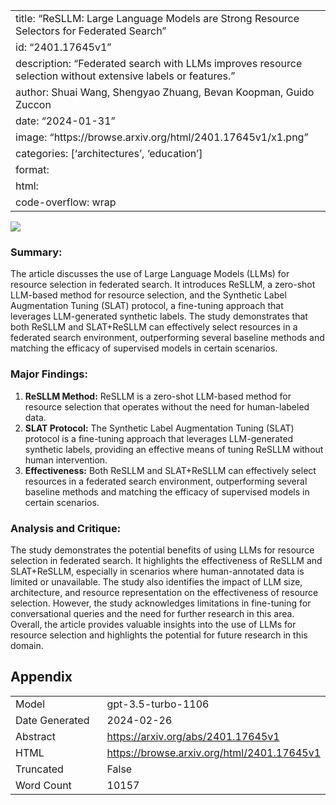 
---
title: "ReSLLM: Large Language Models are Strong Resource Selectors for Federated Search"
id: "2401.17645v1"
description: "Federated search with LLMs improves resource selection without extensive labels or features."
author: Shuai Wang, Shengyao Zhuang, Bevan Koopman, Guido Zuccon
date: "2024-01-31"
image: "https://browse.arxiv.org/html/2401.17645v1/x1.png"
categories: ['architectures', 'education']
format:
  html:
    code-overflow: wrap
---

![](https://browse.arxiv.org/html/2401.17645v1/x1.png)

### **Summary:**
The article discusses the use of Large Language Models (LLMs) for resource selection in federated search. It introduces ReSLLM, a zero-shot LLM-based method for resource selection, and the Synthetic Label Augmentation Tuning (SLAT) protocol, a fine-tuning approach that leverages LLM-generated synthetic labels. The study demonstrates that both ReSLLM and SLAT+ReSLLM can effectively select resources in a federated search environment, outperforming several baseline methods and matching the efficacy of supervised models in certain scenarios.

### **Major Findings:**
1. **ReSLLM Method:** ReSLLM is a zero-shot LLM-based method for resource selection that operates without the need for human-labeled data.
2. **SLAT Protocol:** The Synthetic Label Augmentation Tuning (SLAT) protocol is a fine-tuning approach that leverages LLM-generated synthetic labels, providing an effective means of tuning ReSLLM without human intervention.
3. **Effectiveness:** Both ReSLLM and SLAT+ReSLLM can effectively select resources in a federated search environment, outperforming several baseline methods and matching the efficacy of supervised models in certain scenarios.

### **Analysis and Critique:**
The study demonstrates the potential benefits of using LLMs for resource selection in federated search. It highlights the effectiveness of ReSLLM and SLAT+ReSLLM, especially in scenarios where human-annotated data is limited or unavailable. The study also identifies the impact of LLM size, architecture, and resource representation on the effectiveness of resource selection. However, the study acknowledges limitations in fine-tuning for conversational queries and the need for further research in this area. Overall, the article provides valuable insights into the use of LLMs for resource selection and highlights the potential for future research in this domain.

## Appendix

|          |          |
|----------|----------|
| Model     | gpt-3.5-turbo-1106       |
| Date Generated     | 2024-02-26       |
| Abstract | [https://arxiv.org/abs/2401.17645v1](https://arxiv.org/abs/2401.17645v1)        |
| HTML     | [https://browse.arxiv.org/html/2401.17645v1](https://browse.arxiv.org/html/2401.17645v1)       |
| Truncated       | False       |
| Word Count       | 10157       |